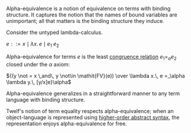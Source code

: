Alpha-equivalence is a notion of equivalence on terms with binding structure.  It captures the notion that the names of bound variables are unimportant; all that matters is the binding structure they induce.

Consider the untyped lambda-calculus.

<math>e ::= x \mid \lambda x.\, e \mid e_1\ e_2</math>

Alpha-equivalence for terms <math>\texttt{}e</math> is the least [[congruence relation]] <math>\texttt{}e_1 =_\alpha e_2</math> closed under the <math>\texttt{}\alpha</math> axiom:

<math>{(y \not = x \,and\, y \not\in \mathit{FV}(e)) \over \lambda x.\, e =_\alpha \lambda y.\,  [y/x]e}\alpha</math>

Alpha-equivalence generalizes in a straightforward manner to any term language with binding structure.

Twelf's notion of term equality respects alpha-equivalence; when an object-language is represented using [[higher-order abstract syntax]], the representation enjoys alpha-equivalence for free.